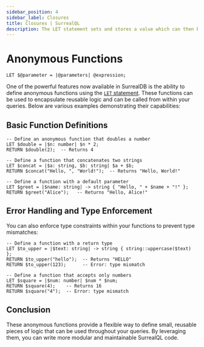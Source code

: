 ```yaml
---
sidebar_position: 4
sidebar_label: Closures
title: Closures | SurrealQL
description: The LET statement sets and stores a value which can then be used in a subsequent query.
---
```


# Anonymous Functions

<Since v="v2.0.0" />

```surql title="SurrealQL Syntax"
LET $@parameter = |@parameters| @expression;
```

One of the powerful features now available in SurrealDB is the ability to define anonymous functions using the [`LET` statement](/docs/surrealdb/surrealql/statements/let). These functions can be used to encapsulate reusable logic and can be called from within your queries. Below are various examples demonstrating their capabilities:

## Basic Function Definitions

```surql
-- Define an anonymous function that doubles a number
LET $double = |$n: number| $n * 2;
RETURN $double(2);  -- Returns 4

-- Define a function that concatenates two strings
LET $concat = |$a: string, $b: string| $a + $b;
RETURN $concat("Hello, ", "World!");  -- Returns "Hello, World!"
```

```surql
-- Define a function with a default parameter
LET $greet = |$name: string| -> string { "Hello, " + $name + "!" };
RETURN $greet("Alice");   -- Returns "Hello, Alice!"
```

## Error Handling and Type Enforcement

You can also enforce type constraints within your functions to prevent type mismatches:

```surql
-- Define a function with a return type
LET $to_upper = |$text: string| -> string { string::uppercase($text) };
RETURN $to_upper("hello");  -- Returns "HELLO"
RETURN $to_upper(123);      -- Error: type mismatch

-- Define a function that accepts only numbers
LET $square = |$num: number| $num * $num;
RETURN $square(4);    -- Returns 16
RETURN $square("4");  -- Error: type mismatch
```

## Conclusion

These anonymous functions provide a flexible way to define small, reusable pieces of logic that can be used throughout your queries. By leveraging them, you can write more modular and maintainable SurrealQL code.

